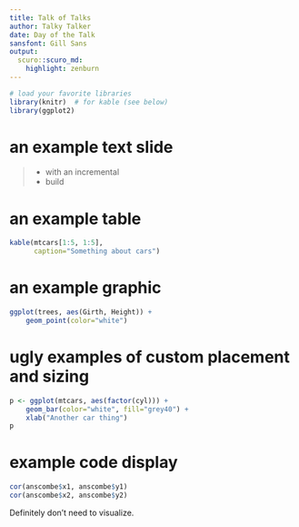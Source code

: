 ```yaml
---
title: Talk of Talks
author: Talky Talker
date: Day of the Talk
sansfont: Gill Sans
output:
  scuro::scuro_md:
    highlight: zenburn
---
```


```r
# load your favorite libraries
library(knitr)  # for kable (see below)
library(ggplot2)
```

# an example text slide


> - with an incremental
> - build

\note<1>{

And different notes on the first

}

\note<2>{

and second increments.

}

# an example table

```r
kable(mtcars[1:5, 1:5],
      caption="Something about cars")
```

# an example graphic

```r
ggplot(trees, aes(Girth, Height)) +
    geom_point(color="white")
```

# ugly examples of custom placement and sizing

```r
p <- ggplot(mtcars, aes(factor(cyl))) +
    geom_bar(color="white", fill="grey40") +
    xlab("Another car thing")
p
```

\begin{textblock}{2.75}(3,2)

Look! a dodgy three-column layout!

With great layout power comes great, etc., etc.
\end{textblock}

\begin{textblock}{2.75}(6,1)
```r
p
```

Text scaling: \\
a cautionary tale.
\end{textblock}

# example code display

```r
cor(anscombe$x1, anscombe$y1)
cor(anscombe$x2, anscombe$y2)
```

Definitely don't need to visualize.
